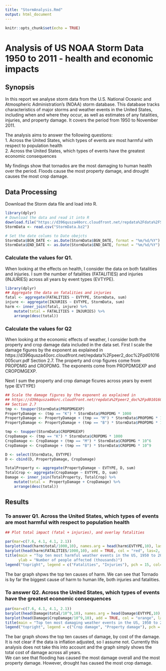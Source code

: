 ```yaml
---
title: "StormAnalysis.Rmd"
output: html_document
---
```


```r
knitr::opts_chunk$set(echo = TRUE)
```
# Analysis of US NOAA Storm Data 1950 to 2011 - health and economic impacts

## Synopsis
In this report we analyse storm data from the U.S. National Oceanic and Atmospheric Administration's (NOAA) storm database. This database tracks characteristics of major storms and weather events in the United States, including when and where they occur, as well as estimates of any fatalities, injuries, and property damage. It covers the period from 1950 to November 2011.

The analysis aims to answer the following questions:  
1. Across the United States, which types of events are most harmful with respect to population health  
2. Across the United States, which types of events have the greatest economic consequences

My findings show that tornados are the most damaging to human health over the period. Floods cause the most property damage, and drought causes the most crop damage. 

## Data Processing
Download the Storm data file and load into R.

```r

library(dplyr)
# Download the data and read it into R
download.file("https://d396qusza40orc.cloudfront.net/repdata%2Fdata%2FStormData.csv.bz2", "StormData.bz2")
StormData <- read.csv("StormData.bz2")

# Set the date colums to Date obejcts
StormData$BGN_DATE <- as.Date(StormData$BGN_DATE, format = "%m/%d/%Y")
StormData$END_DATE <- as.Date(StormData$END_DATE, format = "%m/%d/%Y")
```

### Calculate the values for Q1.
When looking at the effects on health, I consider the data on both fatalities and injuries.
I sum the number of fatalities (FATALITIES) and injuries (INJURIES) across all years by event types (EVTYPE).


```r
library(dplyr)
## Aggregate the data on fatalities and injuries
fatal <- aggregate(FATALITIES ~ EVTYPE, StormData, sum)
injure <- aggregate(INJURIES ~ EVTYPE, StormData, sum)
harm <- inner_join(fatal, injure) %>% 
    mutate(total = FATALITIES + INJURIES) %>% 
    arrange(desc(total))

```


### Calculate the values for Q2
When looking at the economic effects of weather, I consider both the property and crop damage data included in the data set. 
First I scale the damage figures by the exponent as explained in
https://d396qusza40orc.cloudfront.net/repdata%2Fpeer2_doc%2Fpd01016005curr.pdf Section 2.7.
The property and crop figures come from PROPDMG and CROPDMG.
The exponents come from PROPDMGEXP and CROPDMGEXP.

Next I sum the property and crop damage ficures across years by event type (EVTYPE)

```r

## Scale the damage figures by the exponent as explained in
## https://d396qusza40orc.cloudfront.net/repdata%2Fpeer2_doc%2Fpd01016005curr.pdf
## Section 2.7
tmp <- toupper(StormData$PROPDMGEXP)
PropertyDamage <- (tmp == "K") * StormData$PROPDMG * 1000
PropertyDamage <- PropertyDamage + (tmp == "M") * StormData$PROPDMG * 10^6
PropertyDamage <- PropertyDamage + (tmp == "B") * StormData$PROPDMG * 10^9

tmp <- toupper(StormData$CROPDMGEXP)
CropDamage <- (tmp == "K") * StormData$CROPDMG * 1000
CropDamage <- CropDamage + (tmp == "M") * StormData$CROPDMG * 10^6
CropDamage <- CropDamage + (tmp == "B") * StormData$CROPDMG * 10^9

D <- select(StormData, EVTYPE)
D <- cbind(D, PropertyDamage, CropDamage)

TotalProperty <- aggregate(PropertyDamage ~ EVTYPE, D, sum)
TotalCrop <- aggregate(CropDamage ~ EVTYPE, D, sum)
Damage <- inner_join(TotalProperty, TotalCrop) %>% 
    mutate(total =  PropertyDamage + CropDamage) %>% 
    arrange(desc(total))
```

## Results

### To answer Q1. Across the United States, which types of events are most harmful with respect to population health
```r
## Plot total impact (fatal + injuries), and overlay fatalities

par(mar=c(7.6, 4.1, 4.1, 2.1))
barplot(head(harm$total/1000,10), names.arg = head(harm$EVTYPE,10), las=2, cex.axis = 0.8, cex.names = 0.7, ylim = c(0,100))
barplot(head(harm$FATALITIES/1000,10), add = TRUE, col = "red", las=2, axes=FALSE, ylim = c(0,100))
title(main = "Top ten most harmful weather events in the US, 1950 to 2011",
      ylab = "Number of people affected (thousands)")
legend("topright", legend = c("Fatalities", "Injuries"), pch = 15, col=c("red", "grey"))


```
  
The bar graph shpws the top ten causes of harm.
We can see that Tornado is by far the biggest cause of harm to human life, both injuries and fatalities. 


### To answer Q2. Across the United States, which types of events have the greatest economic consequences
```r
par(mar=c(7.6, 4.1, 4.1, 2.1))
barplot(head(Damage$total/10^9,10), names.arg = head(Damage$EVTYPE,10), las=2, cex.axis = 0.8, cex.names = 0.7)
barplot(head(Damage$CropDamage/10^9,10), add = TRUE, col = "orange", las=2, axes=FALSE)
title(main = "Top ten most damaging weather events in the US, 1950 to 2011", ylab = "Cost of damage ($Billion)")
legend("topright", legend = c("Crop damage", "Property damage"), pch = 15, col=c("orange", "grey"))
```
  
The bar graph shows the top ten causes of damage, by cost of the damage.
It is not clear if the data is inflation adjusted, so I assume not. Currently this analysis does not take this into account and the graph simply shows the total cost of damage across all years.  
We can see that flooding has caused the most damage overall and the most property damage. However, drought has caused the most crop damage.  

